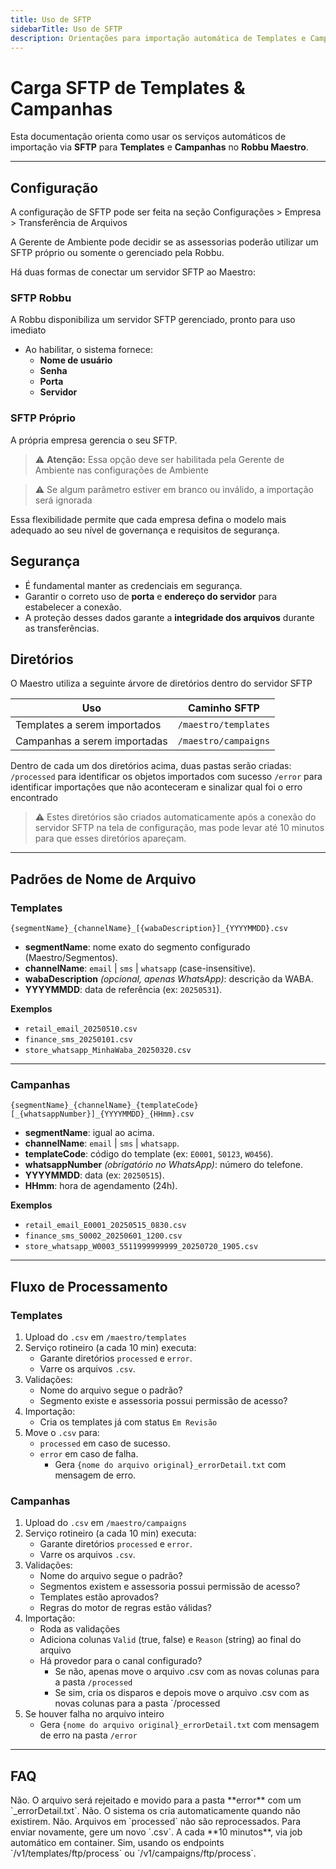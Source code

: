 ```yaml
---
title: Uso de SFTP
sidebarTitle: Uso de SFTP
description: Orientações para importação automática de Templates e Campanhas via SFTP no Robbu Maestro, incluindo padrões de arquivos, diretórios e fluxo de processamento.
---
```


# Carga SFTP de Templates & Campanhas  

Esta documentação orienta como usar os serviços automáticos de importação via **SFTP** para **Templates** e **Campanhas** no **Robbu Maestro**.  

---

## Configuração
A configuração de SFTP pode ser feita na seção Configurações > Empresa > Transferência de Arquivos

A Gerente de Ambiente pode decidir se as assessorias poderão utilizar um SFTP próprio ou somente o gerenciado pela Robbu.

Há duas formas de conectar um servidor SFTP ao Maestro:

### SFTP Robbu
A Robbu disponibiliza um servidor SFTP gerenciado, pronto para uso imediato
- Ao habilitar, o sistema fornece:  
  - **Nome de usuário**  
  - **Senha**  
  - **Porta**  
  - **Servidor**

### SFTP Próprio
A própria empresa gerencia o seu SFTP.

> ⚠️ **Atenção:** Essa opção deve ser habilitada pela Gerente de Ambiente nas configurações de Ambiente

> ⚠️ Se algum parâmetro estiver em branco ou inválido, a importação será ignorada

Essa flexibilidade permite que cada empresa defina o modelo mais adequado ao seu nível de governança e requisitos de segurança.

## Segurança
- É fundamental manter as credenciais em segurança.  
- Garantir o correto uso de **porta** e **endereço do servidor** para estabelecer a conexão.  
- A proteção desses dados garante a **integridade dos arquivos** durante as transferências.

## Diretórios  

O Maestro utiliza a seguinte árvore de diretórios dentro do servidor SFTP

| Uso                      | Caminho SFTP                   |
|--------------------------|--------------------------------|
| Templates a serem importados        | `/maestro/templates`           |
| Campanhas a serem importadas        | `/maestro/campaigns`           |

Dentro de cada um dos diretórios acima, duas pastas serão criadas:
`/processed` para identificar os objetos importados com sucesso
`/error` para identificar importações que não aconteceram e sinalizar qual foi o erro encontrado

> ⚠️ Estes diretórios são criados automaticamente após a conexão do servidor SFTP na tela de configuração, mas pode levar até 10 minutos para que esses diretórios apareçam.

---

## Padrões de Nome de Arquivo  

### Templates  
```plaintext
{segmentName}_{channelName}_[{wabaDescription}]_{YYYYMMDD}.csv
```
- **segmentName**: nome exato do segmento configurado (Maestro/Segmentos).  
- **channelName**: `email` | `sms` | `whatsapp` (case-insensitive).  
- **wabaDescription** *(opcional, apenas WhatsApp)*: descrição da WABA.  
- **YYYYMMDD**: data de referência (ex: `20250531`).  

**Exemplos**  
- `retail_email_20250510.csv`  
- `finance_sms_20250101.csv`  
- `store_whatsapp_MinhaWaba_20250320.csv`  

---

### Campanhas  

```plaintext
{segmentName}_{channelName}_{templateCode}[_{whatsappNumber}]_{YYYYMMDD}_{HHmm}.csv
```

- **segmentName**: igual ao acima.  
- **channelName**: `email` | `sms` | `whatsapp`.  
- **templateCode**: código do template (ex: `E0001`, `S0123`, `W0456`).  
- **whatsappNumber** *(obrigatório no WhatsApp)*: número do telefone.  
- **YYYYMMDD**: data (ex: `20250515`).  
- **HHmm**: hora de agendamento (24h).  

**Exemplos**  
- `retail_email_E0001_20250515_0830.csv`  
- `finance_sms_S0002_20250601_1200.csv`  
- `store_whatsapp_W0003_5511999999999_20250720_1905.csv`  

---

## Fluxo de Processamento

### Templates
1. Upload do `.csv` em `/maestro/templates`
2. Serviço rotineiro (a cada 10 min) executa:  
   - Garante diretórios `processed` e `error`.  
   - Varre os arquivos `.csv`.  
3. Validações:  
   - Nome do arquivo segue o padrão?
   - Segmento existe e assessoria possui permissão de acesso?
4. Importação:
   - Cria os templates já com status `Em Revisão`
5. Move o `.csv` para:  
   - `processed` em caso de sucesso.
   - `error` em caso de falha.  
      - Gera `{nome do arquivo original}_errorDetail.txt` com mensagem de erro.  


### Campanhas
1. Upload do `.csv` em `/maestro/campaigns`
2. Serviço rotineiro (a cada 10 min) executa:  
   - Garante diretórios `processed` e `error`.  
   - Varre os arquivos `.csv`.  
3. Validações:
   - Nome do arquivo segue o padrão?
   - Segmentos existem e assessoria possui permissão de acesso?
   - Templates estão aprovados?
   - Regras do motor de regras estão válidas?
4. Importação:
   - Roda as validações
   - Adiciona colunas `Valid` (true, false) e `Reason` (string) ao final do arquivo
   - Há provedor para o canal configurado?
      - Se não, apenas move o arquivo .csv com as novas colunas para a pasta `/processed`
      - Se sim, cria os disparos e depois move o arquivo .csv com as novas colunas para a pasta `/processed
5. Se houver falha no arquivo inteiro
   - Gera `{nome do arquivo original}_errorDetail.txt` com mensagem de erro na pasta `/error`
---

## FAQ

<AccordionGroup>

<Accordion title="Posso enviar arquivos sem seguir o padrão de nomenclatura?">
Não. O arquivo será rejeitado e movido para a pasta **error** com um `_errorDetail.txt`.
</Accordion>

<Accordion title="Preciso recriar os diretórios processed e error manualmente?">
Não. O sistema os cria automaticamente quando não existirem.
</Accordion>

<Accordion title="Posso reaproveitar um arquivo já processado?">
Não. Arquivos em `processed` não são reprocessados. Para enviar novamente, gere um novo `.csv`.
</Accordion>

<Accordion title="Com que frequência os arquivos são processados?">
A cada **10 minutos**, via job automático em container.
</Accordion>

<Accordion title="É possível simular o processo em ambiente de QA?">
Sim, usando os endpoints `/v1/templates/ftp/process` ou `/v1/campaigns/ftp/process`.
</Accordion>

</AccordionGroup>


